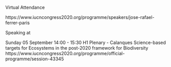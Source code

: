 
Virtual Attendance

https://www.iucncongress2020.org/programme/speakers/jose-rafael-ferrer-paris

Speaking at

Sunday 05 September	14:00 - 15:30
H1 Plenary - Calanques	Science-based targets for Ecosystems in the post-2020 framework for Biodiversity
https://www.iucncongress2020.org/programme/official-programme/session-43345
